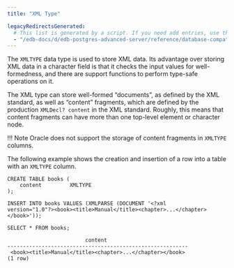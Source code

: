 ```yaml
---
title: "XML Type"

legacyRedirectsGenerated:
  # This list is generated by a script. If you need add entries, use the `legacyRedirects` key.
  - "/edb-docs/d/edb-postgres-advanced-server/reference/database-compatibility-for-oracle-developers-reference-guide/10/Database_Compatibility_for_Oracle_Developers_Reference_Guide.1.016.html"
---
```


<div id="xml_type" class="registered_link"></div>

The `XMLTYPE` data type is used to store XML data. Its advantage over storing XML data in a character field is that it checks the input values for well-formedness, and there are support functions to perform type-safe operations on it.

The XML type can store well-formed “documents”, as defined by the XML standard, as well as “content” fragments, which are defined by the production `XMLDecl? content` in the XML standard. Roughly, this means that content fragments can have more than one top-level element or character node.

!!! Note
    Oracle does not support the storage of content fragments in `XMLTYPE` columns.

The following example shows the creation and insertion of a row into a table with an `XMLTYPE` column.

```text
CREATE TABLE books (
    content         XMLTYPE
);

INSERT INTO books VALUES (XMLPARSE (DOCUMENT '<?xml
version="1.0"?><book><title>Manual</title><chapter>...</chapter></book>'));

SELECT * FROM books;

                         content
----------------------------------------------------------
 <book><title>Manual</title><chapter>...</chapter></book>
(1 row)
```
